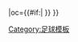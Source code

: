 {{fb team |t=红白埃森 |tan=红白埃森足球俱乐部 |tc=GER |abb={{#if:{{{abb|}}}|ESS}} |oc={{#if:{{{oc|}}}|{{{oc}}} }} }}<!--
--><noinclude>[[Category:足球模板]]</noinclude>
